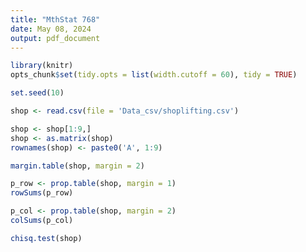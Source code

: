 ```yaml
---
title: "MthStat 768"
date: May 08, 2024
output: pdf_document
---
```


```r
library(knitr)
opts_chunk$set(tidy.opts = list(width.cutoff = 60), tidy = TRUE)
```

```r
set.seed(10)
```

```r
shop <- read.csv(file = 'Data_csv/shoplifting.csv')
```
```r
shop <- shop[1:9,]
shop <- as.matrix(shop)
rownames(shop) <- paste0('A', 1:9)
```
```r
margin.table(shop, margin = 2)
```
```r
p_row <- prop.table(shop, margin = 1)
rowSums(p_row)
```
```r
p_col <- prop.table(shop, margin = 2)
colSums(p_col)
```
```r
chisq.test(shop)
```
